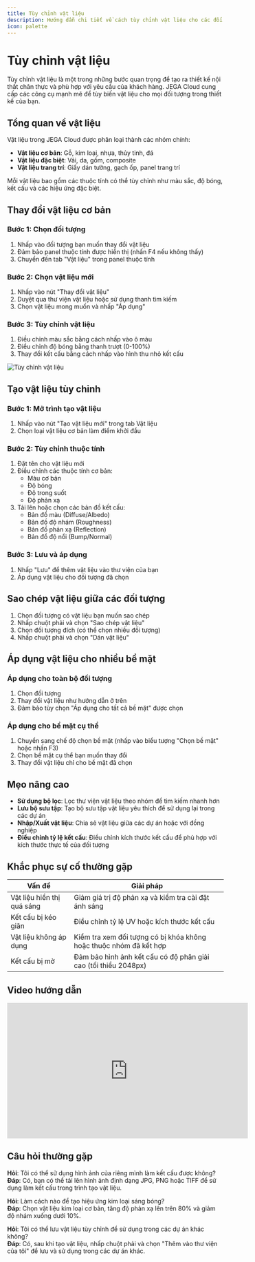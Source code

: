 ```yaml
---
title: Tùy chỉnh vật liệu
description: Hướng dẫn chi tiết về cách tùy chỉnh vật liệu cho các đối tượng trong thiết kế nội thất 3D
icon: palette
---
```


# Tùy chỉnh vật liệu

Tùy chỉnh vật liệu là một trong những bước quan trọng để tạo ra thiết kế nội thất chân thực và phù hợp với yêu cầu của khách hàng. JEGA Cloud cung cấp các công cụ mạnh mẽ để tùy biến vật liệu cho mọi đối tượng trong thiết kế của bạn.

## Tổng quan về vật liệu

Vật liệu trong JEGA Cloud được phân loại thành các nhóm chính:

- **Vật liệu cơ bản**: Gỗ, kim loại, nhựa, thủy tinh, đá
- **Vật liệu đặc biệt**: Vải, da, gốm, composite
- **Vật liệu trang trí**: Giấy dán tường, gạch ốp, panel trang trí

Mỗi vật liệu bao gồm các thuộc tính có thể tùy chỉnh như màu sắc, độ bóng, kết cấu và các hiệu ứng đặc biệt.

## Thay đổi vật liệu cơ bản

### Bước 1: Chọn đối tượng

1. Nhấp vào đối tượng bạn muốn thay đổi vật liệu
2. Đảm bảo panel thuộc tính được hiển thị (nhấn F4 nếu không thấy)
3. Chuyển đến tab "Vật liệu" trong panel thuộc tính

### Bước 2: Chọn vật liệu mới

1. Nhấp vào nút "Thay đổi vật liệu"
2. Duyệt qua thư viện vật liệu hoặc sử dụng thanh tìm kiếm
3. Chọn vật liệu mong muốn và nhấp "Áp dụng"

### Bước 3: Tùy chỉnh vật liệu

1. Điều chỉnh màu sắc bằng cách nhấp vào ô màu
2. Điều chỉnh độ bóng bằng thanh trượt (0-100%)
3. Thay đổi kết cấu bằng cách nhấp vào hình thu nhỏ kết cấu

![Tùy chỉnh vật liệu](../images/tuy-chinh-vat-lieu-co-ban.webp)

## Tạo vật liệu tùy chỉnh

### Bước 1: Mở trình tạo vật liệu

1. Nhấp vào nút "Tạo vật liệu mới" trong tab Vật liệu
2. Chọn loại vật liệu cơ bản làm điểm khởi đầu

### Bước 2: Tùy chỉnh thuộc tính

1. Đặt tên cho vật liệu mới
2. Điều chỉnh các thuộc tính cơ bản:
   - Màu cơ bản
   - Độ bóng
   - Độ trong suốt
   - Độ phản xạ
3. Tải lên hoặc chọn các bản đồ kết cấu:
   - Bản đồ màu (Diffuse/Albedo)
   - Bản đồ độ nhám (Roughness)
   - Bản đồ phản xạ (Reflection)
   - Bản đồ độ nổi (Bump/Normal)

### Bước 3: Lưu và áp dụng

1. Nhấp "Lưu" để thêm vật liệu vào thư viện của bạn
2. Áp dụng vật liệu cho đối tượng đã chọn

## Sao chép vật liệu giữa các đối tượng

1. Chọn đối tượng có vật liệu bạn muốn sao chép
2. Nhấp chuột phải và chọn "Sao chép vật liệu"
3. Chọn đối tượng đích (có thể chọn nhiều đối tượng)
4. Nhấp chuột phải và chọn "Dán vật liệu"

## Áp dụng vật liệu cho nhiều bề mặt

### Áp dụng cho toàn bộ đối tượng

1. Chọn đối tượng
2. Thay đổi vật liệu như hướng dẫn ở trên
3. Đảm bảo tùy chọn "Áp dụng cho tất cả bề mặt" được chọn

### Áp dụng cho bề mặt cụ thể

1. Chuyển sang chế độ chọn bề mặt (nhấp vào biểu tượng "Chọn bề mặt" hoặc nhấn F3)
2. Chọn bề mặt cụ thể bạn muốn thay đổi
3. Thay đổi vật liệu chỉ cho bề mặt đã chọn

## Mẹo nâng cao

- **Sử dụng bộ lọc**: Lọc thư viện vật liệu theo nhóm để tìm kiếm nhanh hơn
- **Lưu bộ sưu tập**: Tạo bộ sưu tập vật liệu yêu thích để sử dụng lại trong các dự án
- **Nhập/Xuất vật liệu**: Chia sẻ vật liệu giữa các dự án hoặc với đồng nghiệp
- **Điều chỉnh tỷ lệ kết cấu**: Điều chỉnh kích thước kết cấu để phù hợp với kích thước thực tế của đối tượng

## Khắc phục sự cố thường gặp

| Vấn đề | Giải pháp |
|--------|-----------|
| Vật liệu hiển thị quá sáng | Giảm giá trị độ phản xạ và kiểm tra cài đặt ánh sáng |
| Kết cấu bị kéo giãn | Điều chỉnh tỷ lệ UV hoặc kích thước kết cấu |
| Vật liệu không áp dụng | Kiểm tra xem đối tượng có bị khóa không hoặc thuộc nhóm đã kết hợp |
| Kết cấu bị mờ | Đảm bảo hình ảnh kết cấu có độ phân giải cao (tối thiểu 2048px) |

## Video hướng dẫn

<iframe width="560" height="315" src="https://www.youtube.com/embed/example" title="Hướng dẫn tùy chỉnh vật liệu trong JEGA Cloud" frameborder="0" allow="accelerometer; autoplay; clipboard-write; encrypted-media; gyroscope; picture-in-picture" allowfullscreen></iframe>

## Câu hỏi thường gặp

**Hỏi**: Tôi có thể sử dụng hình ảnh của riêng mình làm kết cấu được không?  
**Đáp**: Có, bạn có thể tải lên hình ảnh định dạng JPG, PNG hoặc TIFF để sử dụng làm kết cấu trong trình tạo vật liệu.

**Hỏi**: Làm cách nào để tạo hiệu ứng kim loại sáng bóng?  
**Đáp**: Chọn vật liệu kim loại cơ bản, tăng độ phản xạ lên trên 80% và giảm độ nhám xuống dưới 10%.

**Hỏi**: Tôi có thể lưu vật liệu tùy chỉnh để sử dụng trong các dự án khác không?  
**Đáp**: Có, sau khi tạo vật liệu, nhấp chuột phải và chọn "Thêm vào thư viện của tôi" để lưu và sử dụng trong các dự án khác.
